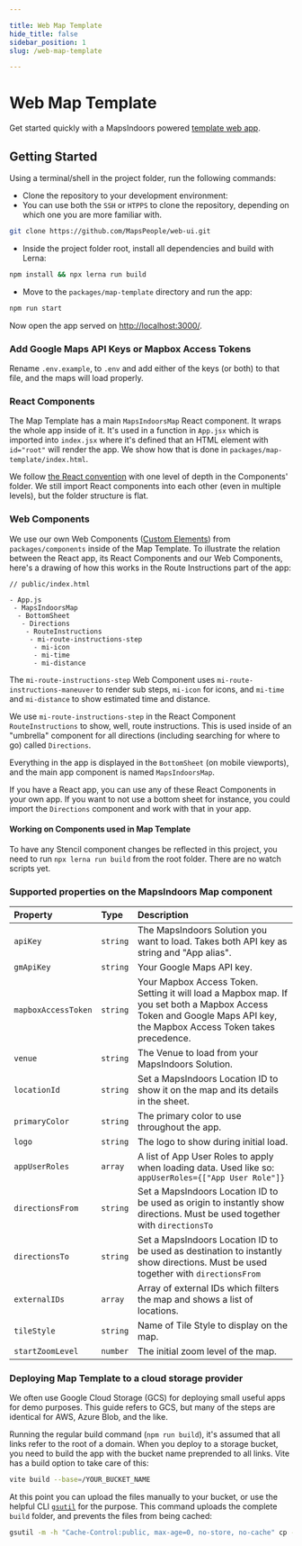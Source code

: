 ```yaml
---

title: Web Map Template
hide_title: false
sidebar_position: 1
slug: /web-map-template

---
```


# Web Map Template
Get started quickly with a MapsIndoors powered [template web app](https://github.com/MapsPeople/web-ui).

## Getting Started

Using a terminal/shell in the project folder, run the following commands:

* Clone the repository to your development environment:
* You can use both the `SSH` or `HTPPS` to clone the repository, depending on which one you are more familiar with.
```bash
git clone https://github.com/MapsPeople/web-ui.git
```

* Inside the project folder root, install all dependencies and build with Lerna:
```bash
npm install && npx lerna run build
```

* Move to the `packages/map-template` directory and run the app:
```bash
npm run start
```
Now open the app served on [http://localhost:3000/](http://localhost:3000/).

### Add Google Maps API Keys or Mapbox Access Tokens

Rename `.env.example`, to `.env` and add either of the keys (or both) to that file, and the maps will load properly.

### React Components

The Map Template has a main `MapsIndoorsMap` React component. It wraps the whole app inside of it. It's used in a function in `App.jsx` which is imported into `index.jsx` where it's defined that an HTML element with `id="root"` will render the app. We show how that is done in `packages/map-template/index.html`.

We follow [the React convention](https://reactjs.org/docs/faq-structure.html#avoid-too-much-nesting) with one level of depth in the Components' folder. We still import React components into each other (even in multiple levels), but the folder structure is flat.

### Web Components

We use our own Web Components ([Custom Elements](https://developer.mozilla.org/en-US/docs/Web/Web_Components/Using_custom_elements)) from `packages/components` inside of the Map Template. To illustrate the relation between the React app, its React Components and our Web Components, here's a drawing of how this works in the Route Instructions part of the app:

```
// public/index.html

- App.js
 - MapsIndoorsMap
  - BottomSheet
   - Directions
    - RouteInstructions
     - mi-route-instructions-step
      - mi-icon
      - mi-time
      - mi-distance
```

The `mi-route-instructions-step` Web Component uses `mi-route-instructions-maneuver` to render sub steps, `mi-icon` for icons, and `mi-time` and `mi-distance` to show estimated time and distance.

We use `mi-route-instructions-step` in the React Component `RouteInstructions` to show, well, route instructions. This is used inside of an "umbrella" component for all directions (including searching for where to go) called `Directions`.

Everything in the app is displayed in the `BottomSheet` (on mobile viewports), and the main app component is named `MapsIndoorsMap`.

If you have a React app, you can use any of these React Components in your own app. If you want to not use a bottom sheet for instance, you could import the `Directions` component and work with that in your app.

#### Working on Components used in Map Template

To have any Stencil component changes be reflected in this project, you need to run  `npx lerna run build` from the root folder. There are no watch scripts yet.

### Supported properties on the MapsIndoors Map component

|Property|Type|Description|
|:--|:--|:--|
|`apiKey`|`string`|The MapsIndoors Solution you want to load. Takes both API key as string and "App alias". |
|`gmApiKey`|`string`|Your Google Maps API key. |
|`mapboxAccessToken`|`string`|Your Mapbox Access Token. Setting it will load a Mapbox map. If you set both a Mapbox Access Token and Google Maps API key, the Mapbox Access Token takes precedence. |
|`venue`|`string`|The Venue to load from your MapsIndoors Solution. |
|`locationId`|`string`|Set a MapsIndoors Location ID to show it on the map and its details in the sheet. |
|`primaryColor`|`string`|The primary color to use throughout the app. |
|`logo`|`string`|The logo to show during initial load. |
|`appUserRoles`|`array`|A list of App User Roles to apply when loading data. Used like so: `appUserRoles={["App User Role"]}`|
|`directionsFrom`|`string`|Set a MapsIndoors Location ID to be used as origin to instantly show directions. Must be used together with `directionsTo`|
|`directionsTo`|`string`|Set a MapsIndoors Location ID to be used as destination to instantly show directions. Must be used together with `directionsFrom`|
|`externalIDs`|`array`|Array of external IDs which filters the map and shows a list of locations. |
|`tileStyle`|`string`|Name of Tile Style to display on the map. |
|`startZoomLevel`|`number`|The initial zoom level of the map. |

### Deploying Map Template to a cloud storage provider

We often use Google Cloud Storage (GCS) for deploying small useful apps for demo purposes. This guide refers to GCS, but many of the steps are identical for AWS, Azure Blob, and the like.

Running the regular build command (`npm run build`), it's assumed that all links refer to the root of a domain. When you deploy to a storage bucket, you need to build the app with the bucket name preprended to all links. Vite has a build option to take care of this:

```bash
vite build --base=/YOUR_BUCKET_NAME
```

At this point you can upload the files manually to your bucket, or use the helpful CLI [`gsutil`](https://cloud.google.com/storage/docs/gsutil) for the purpose. This command uploads the complete `build` folder, and prevents the files from being cached:

```bash
gsutil -m -h "Cache-Control:public, max-age=0, no-store, no-cache" cp -r build gs://YOUR_BUCKET_NAME
```

<!--
TODO: Add a link to a running version of the template app.
## Live Demo
Check out a running version [here](URL).
-->
